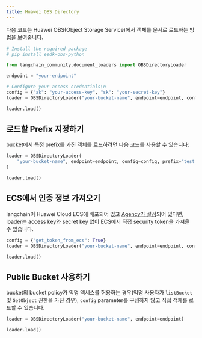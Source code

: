 ```yaml
---
title: Huawei OBS Directory
---
```


다음 코드는 Huawei OBS(Object Storage Service)에서 객체를 문서로 로드하는 방법을 보여줍니다.

```python
# Install the required package
# pip install esdk-obs-python
```

```python
from langchain_community.document_loaders import OBSDirectoryLoader
```

```python
endpoint = "your-endpoint"
```

```python
# Configure your access credentials\n
config = {"ak": "your-access-key", "sk": "your-secret-key"}
loader = OBSDirectoryLoader("your-bucket-name", endpoint=endpoint, config=config)
```

```python
loader.load()
```

## 로드할 Prefix 지정하기

bucket에서 특정 prefix를 가진 객체를 로드하려면 다음 코드를 사용할 수 있습니다:

```python
loader = OBSDirectoryLoader(
    "your-bucket-name", endpoint=endpoint, config=config, prefix="test_prefix"
)
```

```python
loader.load()
```

## ECS에서 인증 정보 가져오기

langchain이 Huawei Cloud ECS에 배포되어 있고 [Agency가 설정](https://support.huaweicloud.com/intl/en-us/usermanual-ecs/ecs_03_0166.html#section7)되어 있다면, loader는 access key와 secret key 없이 ECS에서 직접 security token을 가져올 수 있습니다.

```python
config = {"get_token_from_ecs": True}
loader = OBSDirectoryLoader("your-bucket-name", endpoint=endpoint, config=config)
```

```python
loader.load()
```

## Public Bucket 사용하기

bucket의 bucket policy가 익명 액세스를 허용하는 경우(익명 사용자가 `listBucket` 및 `GetObject` 권한을 가진 경우), `config` parameter를 구성하지 않고 직접 객체를 로드할 수 있습니다.

```python
loader = OBSDirectoryLoader("your-bucket-name", endpoint=endpoint)
```

```python
loader.load()
```